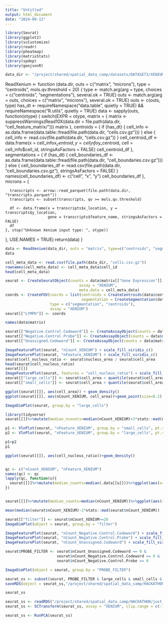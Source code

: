 ```yaml
---
title: "Untitled"
output: html_document
date: "2024-09-12"
---
```


```r
library(Seurat)
library(ggplot2)
library(scCustomize)
library(readr)
library(pheatmap)
library(matrixStats)
library(spdep)
library(geojsonR)
```

```r
data_dir <- "/project/shared/spatial_data_camp/datasets/DATASET3/XENIUM_5K_LYMPH_NODE"
```

ReadXenium <- function (data.dir, outs = c("matrix", "microns"), type = "centroids", 
          mols.qv.threshold = 20) 
{
  type <- match.arg(arg = type, choices = c("centroids", "segmentations"), 
                    several.ok = TRUE)
  outs <- match.arg(arg = outs, choices = c("matrix", "microns"), 
                    several.ok = TRUE)
  outs <- c(outs, type)
  has_dt <- requireNamespace("data.table", quietly = TRUE) && 
    requireNamespace("R.utils", quietly = TRUE)
  data <- sapply(outs, function(otype) {
    switch(EXPR = otype, matrix = {
      matrix <- suppressWarnings(Read10X(data.dir = file.path(data.dir, 
                                                              "cell_feature_matrix/")))
      matrix
    }, centroids = {
      if (has_dt) {
        cell_info <- as.data.frame(data.table::fread(file.path(data.dir, 
                                                               "cells.csv.gz")))
      } else {
        cell_info <- read.csv(file.path(data.dir, "cells.csv.gz"))
      }
      cell_centroid_df <- data.frame(x = cell_info$x_centroid, 
                                     y = cell_info$y_centroid, cell = cell_info$cell_id, 
                                     stringsAsFactors = FALSE)
      cell_centroid_df
    }, segmentations = {
      if (has_dt) {
        cell_boundaries_df <- as.data.frame(data.table::fread(file.path(data.dir, 
                                                                        "cell_boundaries.csv.gz")))
      } else {
        cell_boundaries_df <- read.csv(file.path(data.dir, 
                                                 "cell_boundaries.csv.gz"), stringsAsFactors = FALSE)
      }
      names(cell_boundaries_df) <- c("cell", "x", "y")
      cell_boundaries_df
    }, microns = {
      
      transcripts <- arrow::read_parquet(file.path(data.dir, "transcripts.parquet"))
      transcripts <- subset(transcripts, qv >= mols.qv.threshold)
      
      df <- data.frame(x = transcripts$x_location, y = transcripts$y_location, 
                       gene = transcripts$feature_name, stringsAsFactors = FALSE)
      df
    }, stop("Unknown Xenium input type: ", otype))
  }, USE.NAMES = TRUE)
  return(data)
}

```r
data <- ReadXenium(data_dir, outs = "matrix", type=c("centroids", "segmentations"))
data

cell_meta_data <- read.csv(file.path(data_dir, "cells.csv.gz")) 
rownames(cell_meta_data) <- cell_meta_data$cell_id
head(cell_meta_data)

seurat <- CreateSeuratObject(counts = data$matrix[["Gene Expression"]],
                                 assay = "XENIUM",
                                 meta.data = cell_meta_data)
coords <- CreateFOV(coords = list(centroids = CreateCentroids(data$centroids), 
                                  segmentation = CreateSegmentation(data$segmentations)),
                    type = c("segmentation", "centroids"),
                    assay = "XENIUM")
seurat[["LYMPH"]] <- coords

names(data$matrix)

seurat[["Negative.Control.Codeword"]] <- CreateAssayObject(counts = data$matrix[["Negative Control Codeword"]])
seurat[["Negative.Control.Probe"]] <- CreateAssayObject(counts = data$matrix[["Negative Control Probe"]])
seurat[["Unassigned.Codeword"]] <- CreateAssayObject(counts = data$matrix[["Unassigned Codeword"]])

```
```r
ImageFeaturePlot(seurat, "nCount_XENIUM") + scale_fill_viridis_c()
ImageFeaturePlot(seurat, "nFeature_XENIUM") + scale_fill_viridis_c()
seurat$cell_nucleus_ratio <- seurat$nucleus_area / seurat$cell_area
head(seurat$cell_nucleus_ratio)
seurat[[]]
ImageFeaturePlot(seurat, features = "cell_nucleus_ratio") + scale_fill_viridis_c()
seurat[["large_cells"]] <- seurat$cell_area < quantile(seurat$cell_area, 0.99)
seurat[["small_cells"]] <- seurat$cell_area > quantile(seurat$cell_area, 0.01)

ggplot(seurat[[]], aes(cell_area)) + geom_density()
ggplot(seurat[[]], aes(nCount_XENIUM, cell_area))+geom_point(size=0.2)

ImageDimPlot(seurat, group.by = "large_cells")

library(tidyverse)
seurat[[]]%>%mutate(median_ncounts=median(nCount_XENIUM)+2*stats::mad(nCount_XENIUM))%>%ggplot(aes(x=orig.ident,y=nCount_XENIUM))+geom_violin()+geom_hline(aes(yintercept=median_ncounts))

p1 <- VlnPlot(seurat, "nFeature_XENIUM", group.by = "small_cells", pt.size = .1, alpha = .5) + labs(title="Small Cell Filter")
p2 <- VlnPlot(seurat, "nFeature_XENIUM", group.by = "large_cells", pt.size = .1, alpha = .5)+ labs(title="Large Cell Filter")

p1+p2
p1

ggplot(seurat[[]], aes(cell_nucleus_ratio))+geom_density()


qc <- c("nCount_XENIUM", "nFeature_XENIUM")
names(qc) <- qc
lapply(qc, function(u){
  seurat[[]]%>%mutate(median_counts=median(.data[[u]]))%>%ggplot(aes(x=orig.ident, y=.data[[u]],fill=orig.ident))+geom_violin()+geom_hline(aes(yintercept = median_counts))
})


seurat[[]]%>%mutate(median_counts=median(nCount_XENIUM))%>%ggplot(aes(x=orig.ident, y=nCount_XENIUM))+geom_violin()+geom_hline(aes(yintercept = median_counts))

mean(median(seurat$nCount_XENIUM)-2*stats::mad(seurat$nCount_XENIUM))

seurat[["filter"]] <- seurat$nCount_XENIUM>=20
ImageDimPlot(object = seurat, group.by = "filter")

ImageFeaturePlot(seurat, "nCount_Negative.Control.Codeword") + scale_fill_viridis_c()
ImageFeaturePlot(seurat, "nCount_Negative.Control.Probe") + scale_fill_viridis_c()
ImageFeaturePlot(seurat, "nCount_Unassigned.Codeword") + scale_fill_viridis_c()

seurat$PROBE_FILTER <- seurat$nCount_Unassigned.Codeword == 0 &
                       seurat$nCount_Negative.Control.Codeword == 0 &
                       seurat$nCount_Negative.Control.Probe == 0

ImageDimPlot(object = seurat, group.by = "PROBE_FILTER")

seurat_ss <- subset(seurat, PROBE_FILTER & large_cells & small_cells & filter)
saveRDS(object = seurat_ss,"/project/shared/spatial_data_camp/HACKATHON/just_generic/objects/subset_postqc.rds")

seurat_ss
```


```r
seurat_ss <- readRDS("/project/shared/spatial_data_camp/HACKATHON/just_generic/objects/subset_postqc.rds")
seurat_ss <- SCTransform(seurat_ss, assay = "XENIUM", clip.range = c(-10, 10))

seurat_ss <- RunPCA(seurat_ss)






```

